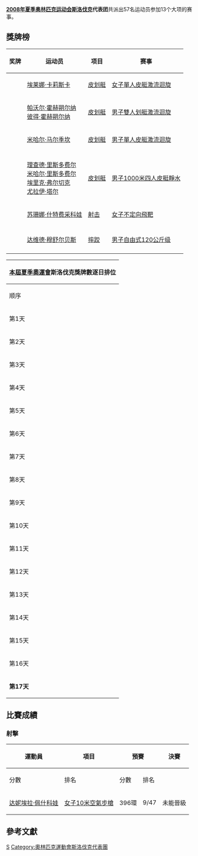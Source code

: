 {{Infobox Country Olympics
|NOC=SVK
|games=2008年夏季
|competitors=57
|sports=13
|flagbearer=
|officials=
|gold=3
|silver=2
|bronze=1
|total=6
|rank=25
}}

'''[[2008年夏季奥林匹克运动会|2008年夏季奥林匹克运动会]][[斯洛伐克|斯洛伐克]]代表团'''共派出57名运动员参加13个大项的赛事。

== 獎牌榜 ==
{| class="wikitable sortable" style="font-size:88%"
|-bgcolor=#efefef
! 奖牌
! 运动员
! 项目
! 赛事
|-
| {{gold medal}} || [[埃莱娜·卡莉斯卡|埃莱娜·卡莉斯卡]] || [[2008年夏季奧林匹克運動會皮划艇比賽|皮划艇]] || [[2008年夏季奧林匹克運動會皮划艇比賽—女子單人皮艇激流迴旋|女子單人皮艇激流迴旋]]
|-
| {{gold medal}} || [[帕沃尔·霍赫朔尔纳|帕沃尔·霍赫朔尔纳]]<br />[[彼得·霍赫朔尔纳|彼得·霍赫朔尔纳]] || [[2008年夏季奧林匹克運動會皮划艇比賽|皮划艇]] || [[2008年夏季奧林匹克運動會皮划艇比賽—男子雙人皮艇激流迴旋|男子雙人划艇激流迴旋]]
|-
| {{gold medal}} || [[米哈尔·马尔季坎|米哈尔·马尔季坎]] || [[2008年夏季奧林匹克運動會皮划艇比賽|皮划艇]] || [[2008年夏季奧林匹克運動會皮划艇比賽—男子單人皮艇激流迴旋|男子單人皮艇激流迴旋]]
|-

|-
| {{silver medal}} || [[理查德·里斯多费尔|理查德·里斯多费尔]]<br />[[米哈尔·里斯多费尔|米哈尔·里斯多费尔]]<br />[[埃里克·弗尔切克|埃里克·弗尔切克]]<br />[[尤拉伊·塔尔|尤拉伊·塔尔]] || [[2008年夏季奧林匹克運動會皮划艇比賽|皮划艇]] || [[2008年夏季奧林匹克運動會皮划艇比賽—男子1000米四人皮艇|男子1000米四人皮艇靜水]]
|-
| {{silver medal}} || [[苏珊娜·什特费采科娃|苏珊娜·什特费采科娃]] || [[2008年夏季奧林匹克運動會射击比賽|射击]] || [[2008年夏季奧林匹克運動會射擊比賽－女子不定向飛靶|女子不定向飛靶]]
|-

|-
| {{bronze medal}} || [[达维德·穆舒尔贝斯|达维德·穆舒尔贝斯]] || [[2008年夏季奧林匹克運動會摔跤比賽|摔跤]] || [[2008年夏季奧林匹克運動會摔跤比賽—男子自由式120公斤级|男子自由式120公斤级]]
|-
|}


{|  class="wikitable" style="font-size:85%" align="right" 
|- bgcolor="#efefef"
!colspan=7|[[2008年夏季奧林匹克運動會|本屆夏季奧運會]]'''斯洛伐克獎牌數逐日排位'''
|- style="text-align:center;"
|顺序
|[[2008年8月|8月]]
|'''位次'''
| bgcolor="gold" |金牌
| bgcolor="silver" |银牌
| bgcolor="CC9966" |铜牌
|奖牌
|- style="text-align:center;"
|第1天
|8日
|－
|－
|－
|－
|－
|- style="background:#ccccff; text-align:center;"
|第2天
|9日
|－
|－
|－
|－
|－
|- style="text-align:center;"
|第3天
|10日
|－
|－
|－
|－
|－
|- style="background:#ccccff; text-align:center;"
|第4天
|11日
|21
|0
|1
|0
|1
|- style="text-align:center;"
|第5天
|12日
|14
|1
|1
|0
|2
|- style="background:#ccccff; text-align:center;"
|第6天
|13日
|17
|1
|1
|0
|2
|- style="text-align:center;"
|第7天
|14日
|18
|1
|1
|0
|2
|- style="background:#ccccff; text-align:center;"
|第8天
|15日
|11
|3
|1
|0
|4
|- style="text-align:center;"
|第9天
|16日
|
|
|
|
|
|- style="background:#ccccff; text-align:center;"
|第10天
|17日
|
|
|
|
|
|- style="text-align:center;"
|第11天
|18日
|
|
|
|
|
|- style="background:#ccccff; text-align:center;"
|第12天
|19日
|
|
|
|
|
|- style="text-align:center;"
|第13天
|20日
|
|
|
|
|
|- style="background:#ccccff; text-align:center;"
|第14天
|21日
|
|
|
|
|
|- style="text-align:center;"
|第15天
|22日
|
|
|
|
|
|- style="background:#ccccff; text-align:center;"
|第16天
|23日
|
|
|
|
|
|- style="background:#ccccff; text-align:center;"
|'''第17天'''
|'''24日'''
|25
|3
|2
|1
|6
|}

== 比賽成績 ==
=== <!-- 注释出：[[File:Shooting_2008.gif|30px]] --> 射擊 ===
{{main|2008年夏季奧林匹克運動會射擊比賽}}

{| class="wikitable" style="font-size:85%"
|-
!rowspan="2"|運動員
!rowspan="2"|項目
!colspan="2"|預賽
!colspan="2"|決賽
!rowspan="2"|總成績
!rowspan="2"|總排名
|-
!分數
!排名
!分數
!排名
|-
|[[达妮埃拉·佩什科娃|达妮埃拉·佩什科娃]]
|[[2008年夏季奧林匹克運動會射擊比賽－女子10米空氣步槍|女子10米空氣步槍]]
|align=center|396環
|align=center|9/47
|align=center colspan=3 |未能晉級
|align=center|9/47
|}

== 參考文獻 ==
{{reflist}}

{{NOCin2008SummerOlympics}}

[[Category:2008年夏季奧林匹克運動會代表團|S]]
[[Category:奧林匹克運動會斯洛伐克代表團|Category:奧林匹克運動會斯洛伐克代表團]]